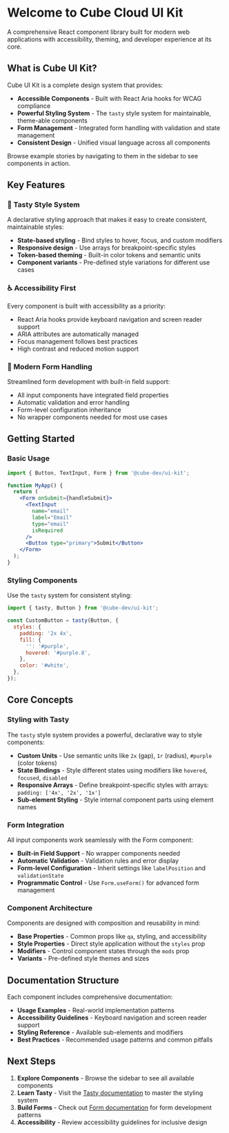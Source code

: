 
<Meta title="Introduction" />

# Welcome to Cube Cloud UI Kit

A comprehensive React component library built for modern web applications with accessibility, theming, and developer experience at its core.

## What is Cube UI Kit?

Cube UI Kit is a complete design system that provides:
- **Accessible Components** - Built with React Aria hooks for WCAG compliance
- **Powerful Styling System** - The `tasty` style system for maintainable, theme-able components
- **Form Management** - Integrated form handling with validation and state management
- **Consistent Design** - Unified visual language across all components

Browse example stories by navigating to them in the sidebar to see components in action.

## Key Features

### 🎨 Tasty Style System
A declarative styling approach that makes it easy to create consistent, maintainable styles:
- **State-based styling** - Bind styles to hover, focus, and custom modifiers
- **Responsive design** - Use arrays for breakpoint-specific styles
- **Token-based theming** - Built-in color tokens and semantic units
- **Component variants** - Pre-defined style variations for different use cases

### ♿ Accessibility First
Every component is built with accessibility as a priority:
- React Aria hooks provide keyboard navigation and screen reader support
- ARIA attributes are automatically managed
- Focus management follows best practices
- High contrast and reduced motion support

### 📝 Modern Form Handling
Streamlined form development with built-in field support:
- All input components have integrated field properties
- Automatic validation and error handling
- Form-level configuration inheritance
- No wrapper components needed for most use cases

## Getting Started

### Basic Usage

```jsx
import { Button, TextInput, Form } from '@cube-dev/ui-kit';

function MyApp() {
  return (
    <Form onSubmit={handleSubmit}>
      <TextInput
        name="email"
        label="Email"
        type="email"
        isRequired
      />
      <Button type="primary">Submit</Button>
    </Form>
  );
}
```

### Styling Components

Use the `tasty` system for consistent styling:

```jsx
import { tasty, Button } from '@cube-dev/ui-kit';

const CustomButton = tasty(Button, {
  styles: {
    padding: '2x 4x',
    fill: {
      '': '#purple',
      hovered: '#purple.8',
    },
    color: '#white',
  },
});
```

## Core Concepts

### Styling with Tasty

The `tasty` style system provides a powerful, declarative way to style components:

- **Custom Units** - Use semantic units like `2x` (gap), `1r` (radius), `#purple` (color tokens)
- **State Bindings** - Style different states using modifiers like `hovered`, `focused`, `disabled`
- **Responsive Arrays** - Define breakpoint-specific styles with arrays: `padding: ['4x', '2x', '1x']`
- **Sub-element Styling** - Style internal component parts using element names

### Form Integration

All input components work seamlessly with the Form component:

- **Built-in Field Support** - No wrapper components needed
- **Automatic Validation** - Validation rules and error display
- **Form-level Configuration** - Inherit settings like `labelPosition` and `validationState`
- **Programmatic Control** - Use `Form.useForm()` for advanced form management

### Component Architecture

Components are designed with composition and reusability in mind:

- **Base Properties** - Common props like `qa`, styling, and accessibility
- **Style Properties** - Direct style application without the `styles` prop
- **Modifiers** - Control component states through the `mods` prop
- **Variants** - Pre-defined style themes and sizes

## Documentation Structure

Each component includes comprehensive documentation:

- **Usage Examples** - Real-world implementation patterns
- **Accessibility Guidelines** - Keyboard navigation and screen reader support
- **Styling Reference** - Available sub-elements and modifiers
- **Best Practices** - Recommended usage patterns and common pitfalls

## Next Steps

1. **Explore Components** - Browse the sidebar to see all available components
2. **Learn Tasty** - Visit the [Tasty documentation](/docs/tasty-documentation--docs) to master the styling system
3. **Build Forms** - Check out [Form documentation](/docs/forms-form--docs) for form development patterns
4. **Accessibility** - Review accessibility guidelines for inclusive design
